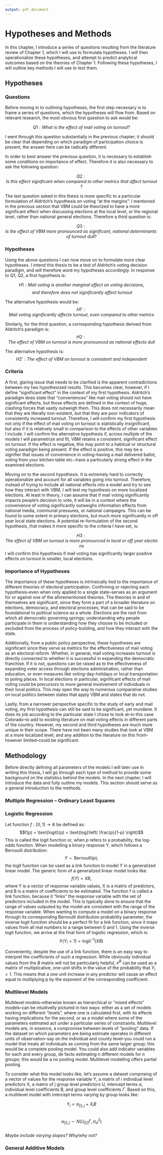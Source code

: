 ```yaml
---
output: pdf_document
---
```



# Hypotheses and Methods
   
In this chapter, I introduce a series of questions resulting from the literature review of Chapter 1, which I will use to formulate hypotheses. I will then operationalize these hypotheses, and attempt to predict analytical outcomes based on the theories of Chapter 1. Following these hypotheses, I will outline key methods I will use to test them.
   
## Hypotheses
  
### Questions
  
Before moving in to outlining hypotheses, the first step necessary is to frame a series of questions, which the hypotheses will flow from. Based on relevant research, the most obvious first question to ask would be:

$$Q1: What~is~the~effect~of~mail~voting~on~turnout? $$
  
I went through this question substantially in the previous chapter; it should be clear that depending on which paradigm of participation choice is present, the answer here can be radically different.   
   
In order to best answer the previous question, it is necessary to establish some conditions on importance of effect. Therefore it is also necessary to ask the following question:   
   
$$Q2: Is ~this~ effect~ significant ~when~ compared~ to ~other~ metrics~ that~ affect~ turnout?$$
   
The last question asked in this thesis is more specific to a particular formulation of Aldritch's hypothesis on voting "at the margins". I mentioned in the previous section that VBM could be theorized to have a more significant effect when discussing elections at the local level, or the regional level, rather than national general elections. Therefore a third question is:
   
$$Q3: Is ~the ~effect~ of~ VBM~ more ~pronounced ~as ~significant, ~national~ determinants ~of~ turnout ~dull?$$
   
### Hypotheses
   
Using the above questions I can now move on to formulate more clear hypotheses. I intend this thesis to be a test of Aldritch's voting decision paradigm, and will therefore word my hypotheses accordingly. In response to Q1, Q2, a first hypothesis is:  
  
$$H1: Mail ~voting ~is ~another ~marginal~ effect~ on~ voting ~decisions,$$
$$~and ~therefore~ does ~not ~significantly~ affect ~turnout$$
   
The alternative hypothesis would be:
$$H1': Mail ~voting ~significantly~ affects ~turnout, ~even ~compared~ to~ other~ metrics$$
    
    
Similarly, for the third question, a corresponding hypothesis derived from Aldritch's paradigm is:
$$H2: The~ effect ~of ~VBM ~on ~turnout ~is ~more~ pronounced ~as ~national ~effects ~dull$$
  
The alternative hypothesis is:
$$H2': The~ effect ~of ~VBM ~on ~turnout ~is~ consistent ~and ~independent$$
    
### Criteria
  
A first, glaring issue that needs to be clarified is the apparent contradictions between my two hypothesized results. This becomes clear, however, if I define "significant effect" in the context of my first hypothesis. Aldritch's paradigm does state that "conveniences" like mail voting should not have significant effects, but those effects are defined in the context of huge, clashing forces that vastly outweigh them. This does not necessarily mean that they are literally non-existent, but that they are poor indicators of consistently increased turnout. Therefore, I will confirm my first hypothesis not only if the effect of mail voting on turnout is statistically insignificant, but also if it is relatively small in comparison to the effects of other variables I include. I will confirm the alternative hypothesis if, across multiple of the models I will parametrize and fit, VBM retains a consistent, significant effect on turnout. If the effect is negative, this may point to a habitual or structural voting paradigm being present. If the effect is positive, this may be a signifier that issues of convenience in voting--having a mail delivered ballot, voting from your kitchen table etc.--have a particularly strong effect in the examined elections.  
   
Moving on to the second hypothesis. It is extremely hard to correctly operationalize and account for all variables going into turnout. Therefore, instead of trying to include all national effects into a model and try to see how they interact with VBM, I will test my hypothesis on more localized elections. At least in theory, I can assume that if mail voting significantly impacts people's decision to vote, it will be in a context where the convenience of voting significantly outweighs information effects from national media, communal pressures, or national campaigns. This can be found to some extent in primary elections, but much more significantly in off year local state elections. A potential re-formulation of the second hypothesis, that makes it more specific to the criteria I have set, is:
  
$$H3:The~ effect ~of ~VBM ~on ~turnout ~is ~more~ pronounced ~in ~local~ or ~off~year~elections$$
I will confirm this hypothesis if mail voting has significantly larger positive effects on turnout in smaller, local elections.
  
### Importance of Hypotheses
   
The importance of these hypotheses is intrinsically tied to the importance of different theories of electoral participation. Confirming or rejecting each hypothesis--even when only applied to a single state--serves as an argument for or against one of the aforementioned theories. The theories in and of themselves are significant, since they form a part of a broader literature on elections, democracy, and electoral processes, that can be said to be foundational to political science as a whole. Elections are the root from which all democratic governing springs; understanding why people participate in them is understanding how they choose to be included or excluded from the process of policy-building, and how they interact with the state.  
  
Additionally, from a public policy perspective, these hypotheses are significant since they serve as metrics for the effectiveness of mail voting as an electoral reform. Whether, in general, mail voting increases turnout is directly connected to whether it is successful in expanding the democratic franchise. If it is not, questions can be raised as to the effectiveness of expanding voter access through elections administration, rather than education, or even measures like voting-day-holidays or local transportation to poling places. In local elections in particular, significant effects of mail voting could be precursors to more general involvement of individuals in their local politics. This may open the way to numerous comparative studies on local politics between states that apply VBM and states that do not.
  
Lastly, from a narrower perspective specific to the study of early and mail voting, my first hypothesis can still be said to be significant, yet mundane. It does its job according to the particular state I chose to look at--in this case Colorado--to add to existing literature on mail voting effects in different parts of the country. However, my second and third hypotheses are much more unique in their scope. There have not been many studies that look at VBM at a more localized level, and any addition to the literature on this front--however limited--could be significant.

## Methodology

Before directly defining all parameters of the models I will later use in writing this thesis, I will go through each type of method to provide some background on the statistics behind the models. In the next chapter, I will introduce the data and fully outline my models. This section should serve as a general introduction to the methods.

### Multiple Regression -- Ordinary Least Squares

### Logistic Regression

Let function $f : [0, 1] \to \mathbb{R}$ be defined as:
$$f(p) = \text{logit}(p) = \text{log}\left( \frac{p}{1-p} \right)$$
This is called the logit function or, when $p$ refers to a probability, the log-odds function. When modelling a binary response Y, which follows a Bernoulli distribution:
$$Y \sim \text{Bernoulli}(p),$$
the logit function can be used as a link function to model Y in a generalized linear model. The generic form of a generalized linear model looks like:  
$$f(Y) = XB,$$
where Y is a vector of response variable values, X is a matrix of predictors, and B is a matrix of coefficients to be estimated. The function f is called a link function, because it "links" the response variable with the set of predictors included in the model. This is typically done to ensure that the range of values outputed by the model are consistent with the range of the response variable. 
When wanting to compute a model on a binary response through its corresponding Bernoulli distribution probability parameter, the inverse logit function should be a perfect fit for a link function, since it maps values from all real numbers to a range between 0 and 1. Using the inverse logit function, we arrive at the final form of logistic regression, which is:  
$$\mathbb{P} (Y_i = 1) = \text{logit}^{-1} (XB)$$
    
Conveniently, despite the use of a link function, there is an easy way to interpret the coefficients of such a regression. While obviously individual values from the $B$ matrix will not be particularly helpful, $e^B$ can be used as a matrix of multiplicative, one-unit shifts in the value of the probability that $Y_i = 1$. This means that a one unit increase in any predictor will cause an effect equal to multiplying p by the exponent of the corresponding coefficient. 

### Multilevel Models  
  
Multilevel models--otherwise known as hierarchical or "mixed effects" models--can be intuitivelly pictured in two ways: either as a set of models working on different "levels", where one is calculated first, with its effects having implications for the second, or as a model where some of the parameters estimated act under a particular series of constraints. Multilevel models are, in essence, a compromise between levels of "pooling" data. If the dataset on which parameters are being estimate operates in different units of observation--say on the individual and county level--you could run a model that treats all individuals as coming from the same larger group; this would be a complete pooling model. You could also add indicator variables for each and every group, de facto estimating n different models for n groups; this would be a no pooling model. Multilevel modelling offers partial pooling.  
  
To consider what this model looks like, let's assume a dataset comprising of a vector of values for the response variable Y, a matrix of i individual level predictors X, a matrix of j group level predictors U, intercept terms $\alpha$, individual level coefficients B, and group level coefficients $\Gamma$. Based on this, a multilevel model with intercept terms varying by group looks like:

$$Y_i = \alpha_{[i], j} + X_iB$$  
$$\alpha_{[i], j} \sim N(U_{j[i]}\Gamma, \sigma_{\alpha}^2)$$   
*Maybe include varying slopes? Why/why not?*
   
### General Additive Models   
   
